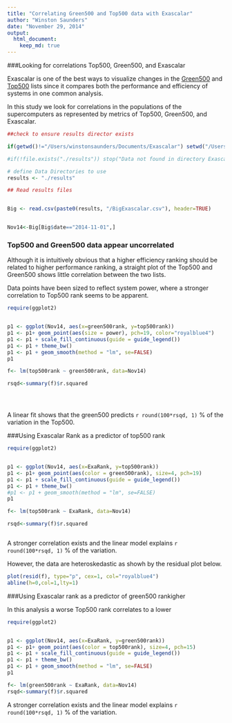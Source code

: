 ```yaml
---
title: "Correlating Green500 and Top500 data with Exascalar"
author: "Winston Saunders"
date: "November 29, 2014"
output: 
  html_document:
    keep_md: true
---
```


###Looking for correlations Top500, Green500, and Exascalar

Exascalar is one of the best ways to visualize changes in the [Green500](http:\\green500.org) and [Top500](http:\\top500.org) lists since it compares both the performance and efficiency of systems in one common analysis. 

In this study we look for correlations in the populations of the supercomputers as represented by metrics of Top500, Green500, and Exascalar.


```r



##check to ensure results director exists

if(getwd()!="/Users/winstonsaunders/Documents/Exascalar") setwd("/Users/winstonsaunders/Documents/Exascalar")

#if(!file.exists("./results")) stop("Data not found in directory Exascalar, first run Exascalar_Cleaner to get tidy data")

# define Data Directories to use
results <- "./results"

## Read results files


Big <- read.csv(paste0(results, "/BigExascalar.csv"), header=TRUE)


Nov14<-Big[Big$date=="2014-11-01",]

```


### Top500 and Green500 data appear uncorrelated

Although it is intuitively obvious that a higher efficiency ranking should be related to higher performance ranking, a straight plot of the Top500 and Green500 shows little correlation between the two lists. 

Data points have been sized to reflect system power, where a stronger correlation to Top500 rank seems to be apparent. 


```r

require(ggplot2)


p1 <- ggplot(Nov14, aes(x=green500rank, y=top500rank)) 
p1 <- p1+ geom_point(aes(size = power), pch=19, color="royalblue4")
p1 <- p1 + scale_fill_continuous(guide = guide_legend())
p1 <- p1 + theme_bw()
p1 <- p1 + geom_smooth(method = "lm", se=FALSE)
p1

```


```r

f<- lm(top500rank ~ green500rank, data=Nov14)

rsqd<-summary(f)$r.squared





```

A linear fit shows that the green500 predicts `r round(100*rsqd, 1)` % of the variation in the Top500.

###Using Exascalar Rank as a predictor of top500 rank

```r

require(ggplot2)


p1 <- ggplot(Nov14, aes(x=ExaRank, y=top500rank)) 
p1 <- p1+ geom_point(aes(color = green500rank), size=4, pch=19)
p1 <- p1 + scale_fill_continuous(guide = guide_legend())
p1 <- p1 + theme_bw()
#p1 <- p1 + geom_smooth(method = "lm", se=FALSE)
p1

f<- lm(top500rank ~ ExaRank, data=Nov14)

rsqd<-summary(f)$r.squared



```

A stronger correlation exists and the linear model explains `r round(100*rsqd, 1)` % of the variation. 

However, the data are heteroskedastic as showh by the residual plot below.

```r
plot(resid(f), type="p", cex=1, col="royalblue4")
abline(h=0,col=1,lty=1)

```



###Using Exascalar rank as a predictor of green500 rankigher 

In this analysis a worse Top500 rank correlates to a lower 

```r

require(ggplot2)


p1 <- ggplot(Nov14, aes(x=ExaRank, y=green500rank)) 
p1 <- p1+ geom_point(aes(color = top500rank), size=4, pch=15)
p1 <- p1 + scale_fill_continuous(guide = guide_legend())
p1 <- p1 + theme_bw()
p1 <- p1 + geom_smooth(method = "lm", se=FALSE)
p1

```

```r

f<- lm(green500rank ~ ExaRank, data=Nov14)
rsqd<-summary(f)$r.squared

```

A stronger correlation exists and the linear model explains `r round(100*rsqd, 1)` % of the variation. 

